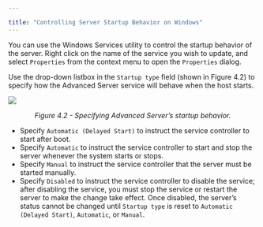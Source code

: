 ---

title: "Controlling Server Startup Behavior on Windows"
---

<div id="controlling_server_startup_behavior_on_windows" class="registered_link"></div>

You can use the Windows Services utility to control the startup behavior of the server. Right click on the name of the service you wish to update, and select `Properties` from the context menu to open the `Properties` dialog.

Use the drop-down listbox in the `Startup type` field (shown in Figure 4.2) to specify how the Advanced Server service will behave when the host starts.

![](images/specifying_advanced_servers_startup_behavior.png)

<center><i>Figure 4.2 - Specifying Advanced Server’s startup behavior.</i></center>

- Specify `Automatic (Delayed Start)` to instruct the service controller to start after boot.
- Specify `Automatic` to instruct the service controller to start and stop the server whenever the system starts or stops.
- Specify `Manual` to instruct the service controller that the server must be started manually.
- Specify `Disabled` to instruct the service controller to disable the service; after disabling the service, you must stop the service or restart the server to make the change take effect. Once disabled, the server’s status cannot be changed until `Startup type` is reset to `Automatic (Delayed Start)`, `Automatic`, or `Manual`.
